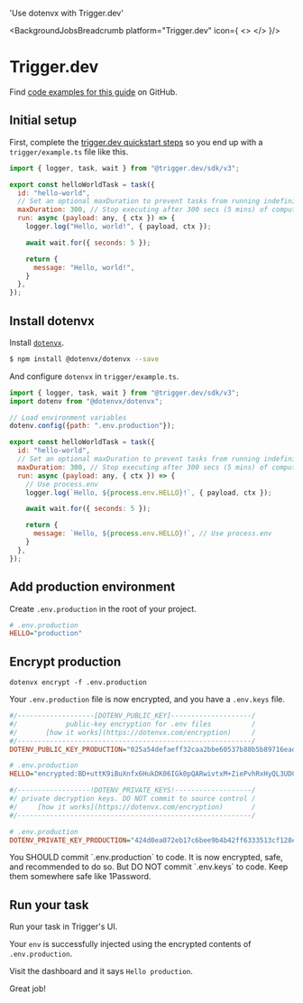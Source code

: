 

  'Use dotenvx with Trigger.dev'

<BackgroundJobsBreadcrumb platform="Trigger.dev" icon={
  <>
    <TriggerdotdevIcon className="w-10 h-10 text-[#000000] dark:text-[#AFFD6D]" />
  </>
}/>
# Trigger.dev
<GuideHeading lead={description} />

<Note>
  Find <a href="https://github.com/dotenvx/examples/tree/main/background-jobs/triggerdotdev">code examples for this guide</a> on GitHub.
</Note>

## Initial setup

First, complete the [trigger.dev quickstart steps](https://trigger.dev/docs/quick-start) so you end up with a `trigger/example.ts` file like this.

```js {{ title: 'trigger/example.ts' }}
import { logger, task, wait } from "@trigger.dev/sdk/v3";

export const helloWorldTask = task({
  id: "hello-world",
  // Set an optional maxDuration to prevent tasks from running indefinitely
  maxDuration: 300, // Stop executing after 300 secs (5 mins) of compute
  run: async (payload: any, { ctx }) => {
    logger.log("Hello, world!", { payload, ctx });

    await wait.for({ seconds: 5 });

    return {
      message: "Hello, world!",
    }
  },
});
```

## Install dotenvx

Install [`dotenvx`](https://github.com/dotenvx/dotenvx).

```bash
$ npm install @dotenvx/dotenvx --save
```

And configure `dotenvx` in `trigger/example.ts`.

```js {{ title: 'trigger/example.ts' }}
import { logger, task, wait } from "@trigger.dev/sdk/v3";
import dotenv from "@dotenvx/dotenvx";

// Load environment variables
dotenv.config({path: ".env.production"});

export const helloWorldTask = task({
  id: "hello-world",
  // Set an optional maxDuration to prevent tasks from running indefinitely
  maxDuration: 300, // Stop executing after 300 secs (5 mins) of compute
  run: async (payload: any, { ctx }) => {
    // Use process.env
    logger.log(`Hello, ${process.env.HELLO}!`, { payload, ctx });

    await wait.for({ seconds: 5 });

    return {
      message: `Hello, ${process.env.HELLO}!`, // Use process.env
    }
  },
});
```

## Add production environment

Create `.env.production` in the root of your project.

```ini
# .env.production
HELLO="production"
```

## Encrypt production

```shell
dotenvx encrypt -f .env.production
```

Your `.env.production` file is now encrypted, and you have a `.env.keys` file.

```ini {{ title: ".env.production" }}
#/-------------------[DOTENV_PUBLIC_KEY]--------------------/
#/            public-key encryption for .env files          /
#/       [how it works](https://dotenvx.com/encryption)     /
#/----------------------------------------------------------/
DOTENV_PUBLIC_KEY_PRODUCTION="025a54defaeff32caa2bbe60537b88b5b89716eade6df08418d7a68f5c4f742be6"

# .env.production
HELLO="encrypted:BD+uttK9iBuXnfx6HukDK06IGk0pQARwivtxM+ZiePvhRxHyQL3UD0sf0ayLw/P5Y/BED//zRiTlUf6nENuu7QhNJ24g3uADfrDfhvYi/MOHjmfKyRiu+yOxSw6e+c0yRNukS+n8SxONnec="
```

```ini {{ title: ".env.keys" }}
#/------------------!DOTENV_PRIVATE_KEYS!-------------------/
#/ private decryption keys. DO NOT commit to source control /
#/     [how it works](https://dotenvx.com/encryption)       /
#/----------------------------------------------------------/

# .env.production
DOTENV_PRIVATE_KEY_PRODUCTION="424d0ea072eb17c6bee9b4b42ff6333513cf128ea3d5d60ccf79246ca7c3f786"
```

<Note>
  You SHOULD commit `.env.production` to code. It is now encrypted, safe, and recommended to do so. But DO NOT commit `.env.keys` to code. Keep them somewhere safe like 1Password.
</Note>

## Run your task

Run your task in Trigger's UI.

Your `env` is successfully injected using the encrypted contents of `.env.production`.

<ScreenshotBrowser url="/assets/docs/triggerdotdev-hello-production.png" www="cloud.trigger.dev" />

Visit the dashboard and it says `Hello production`.

Great job!

<WellDone/>
